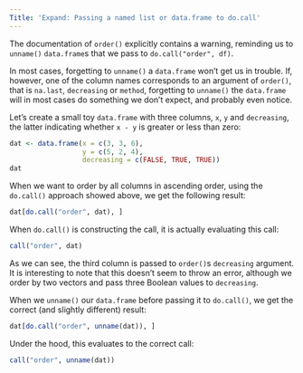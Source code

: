 ```yaml
---
Title: 'Expand: Passing a named list or data.frame to do.call'
---
```

The documentation of `order()` explicitly contains a warning, reminding us to `unname()` `data.frame`s 
that we pass to `do.call("order", df)`.

In most cases, forgetting to `unname()` a `data.frame` won't get us in trouble. If, however, one of
the column names corresponds to an argument of `order()`, that is `na.last`, `decreasing` or `method`, 
forgetting to `unname()` the `data.frame` will in most cases do something we don't expect, and 
probably even notice.

Let's create a small toy `data.frame` with three columns, `x`, `y` and `decreasing`, the latter indicating whether `x - y` is greater or less than zero:
```r
dat <- data.frame(x = c(3, 3, 6),
                  y = c(5, 2, 4),
                  decreasing = c(FALSE, TRUE, TRUE))
dat
```

When we want to order by all columns in ascending order, using the `do.call()` approach showed above,
we get the following result:
```r
dat[do.call("order", dat), ]
```

When `do.call()` is constructing the call, it is actually evaluating this call:
```r
call("order", dat)
```

As we can see, the third column is passed to `order()`s `decreasing` argument. It is interesting to
note that this doesn't seem to throw an error, although we order by two vectors and pass three Boolean 
values to `decreasing`.

When we `unname()` our `data.frame` before passing it to `do.call()`, we get the correct (and
slightly different) result:
```r
dat[do.call("order", unname(dat)), ]
```

Under the hood, this evaluates to the correct call:
```r
call("order", unname(dat))
```
